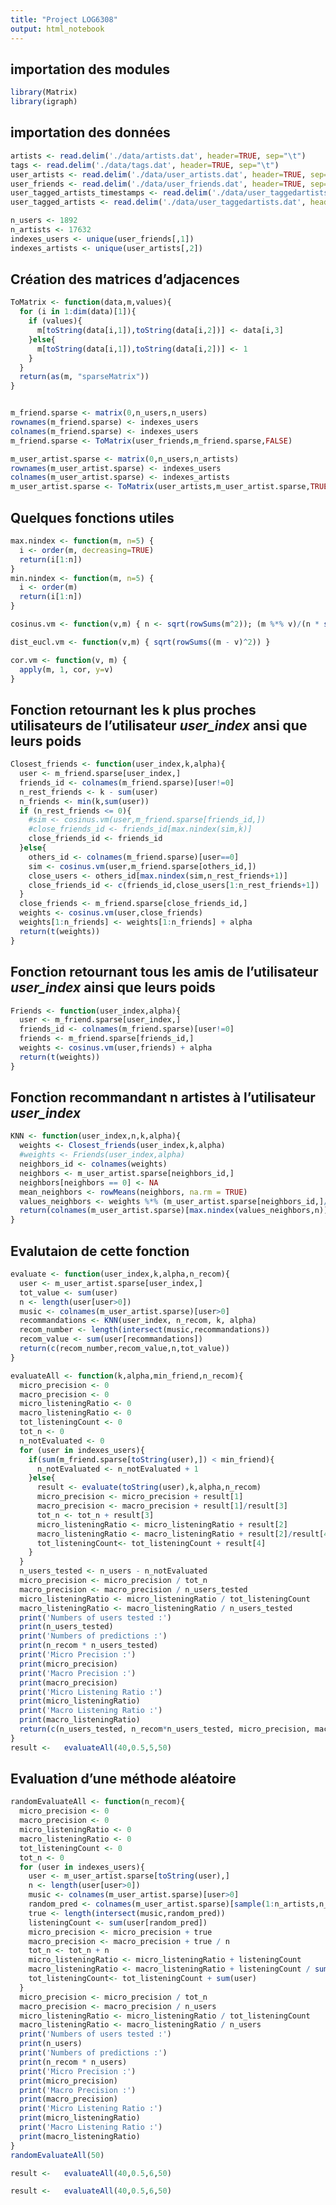 ```yaml
---
title: "Project LOG6308"
output: html_notebook
---
```


## importation des modules

```r
library(Matrix)
library(igraph)
```

## importation des données

```r
artists <- read.delim('./data/artists.dat', header=TRUE, sep="\t")
tags <- read.delim('./data/tags.dat', header=TRUE, sep="\t")
user_artists <- read.delim('./data/user_artists.dat', header=TRUE, sep="\t")
user_friends <- read.delim('./data/user_friends.dat', header=TRUE, sep="\t")
user_tagged_artists_timestamps <- read.delim('./data/user_taggedartists-timestamps.dat', header=TRUE, sep="\t")
user_tagged_artists <- read.delim('./data/user_taggedartists.dat', header=TRUE, sep="\t")

n_users <- 1892
n_artists <- 17632
indexes_users <- unique(user_friends[,1])
indexes_artists <- unique(user_artists[,2])
```

## Création des matrices d'adjacences

```r
ToMatrix <- function(data,m,values){
  for (i in 1:dim(data)[1]){
    if (values){
      m[toString(data[i,1]),toString(data[i,2])] <- data[i,3]
    }else{
      m[toString(data[i,1]),toString(data[i,2])] <- 1
    }
  }
  return(as(m, "sparseMatrix"))
}


m_friend.sparse <- matrix(0,n_users,n_users)
rownames(m_friend.sparse) <- indexes_users
colnames(m_friend.sparse) <- indexes_users
m_friend.sparse <- ToMatrix(user_friends,m_friend.sparse,FALSE)

m_user_artist.sparse <- matrix(0,n_users,n_artists)
rownames(m_user_artist.sparse) <- indexes_users
colnames(m_user_artist.sparse) <- indexes_artists
m_user_artist.sparse <- ToMatrix(user_artists,m_user_artist.sparse,TRUE)
```

## Quelques fonctions utiles

```r
max.nindex <- function(m, n=5) {
  i <- order(m, decreasing=TRUE)
  return(i[1:n])
}
min.nindex <- function(m, n=5) {
  i <- order(m)
  return(i[1:n])
}

cosinus.vm <- function(v,m) { n <- sqrt(rowSums(m^2)); (m %*% v)/(n * sqrt(sum(v^2))) }

dist_eucl.vm <- function(v,m) { sqrt(rowSums((m - v)^2)) }

cor.vm <- function(v, m) {
  apply(m, 1, cor, y=v)
}
```

## Fonction retournant les k plus proches utilisateurs de l'utilisateur *user_index* ansi que leurs poids

```r
Closest_friends <- function(user_index,k,alpha){
  user <- m_friend.sparse[user_index,]
  friends_id <- colnames(m_friend.sparse)[user!=0]
  n_rest_friends <- k - sum(user)
  n_friends <- min(k,sum(user))
  if (n_rest_friends <= 0){
    #sim <- cosinus.vm(user,m_friend.sparse[friends_id,])
    #close_friends_id <- friends_id[max.nindex(sim,k)]
    close_friends_id <- friends_id
  }else{
    others_id <- colnames(m_friend.sparse)[user==0]
    sim <- cosinus.vm(user,m_friend.sparse[others_id,])
    close_users <- others_id[max.nindex(sim,n_rest_friends+1)]
    close_friends_id <- c(friends_id,close_users[1:n_rest_friends+1])
  }
  close_friends <- m_friend.sparse[close_friends_id,]
  weights <- cosinus.vm(user,close_friends)
  weights[1:n_friends] <- weights[1:n_friends] + alpha
  return(t(weights))
}
```


## Fonction retournant tous les amis de l'utilisateur *user_index* ainsi que leurs poids

```r
Friends <- function(user_index,alpha){
  user <- m_friend.sparse[user_index,]
  friends_id <- colnames(m_friend.sparse)[user!=0]
  friends <- m_friend.sparse[friends_id,]
  weights <- cosinus.vm(user,friends) + alpha
  return(t(weights))
}
```


## Fonction recommandant n artistes à l'utilisateur *user_index*

```r
KNN <- function(user_index,n,k,alpha){
  weights <- Closest_friends(user_index,k,alpha)
  #weights <- Friends(user_index,alpha)
  neighbors_id <- colnames(weights)
  neighbors <- m_user_artist.sparse[neighbors_id,]
  neighbors[neighbors == 0] <- NA
  mean_neighbors <- rowMeans(neighbors, na.rm = TRUE)
  values_neighbors <- weights %*% (m_user_artist.sparse[neighbors_id,]/mean_neighbors)
  return(colnames(m_user_artist.sparse)[max.nindex(values_neighbors,n)])
}
```

## Evalutaion de cette fonction

```r
evaluate <- function(user_index,k,alpha,n_recom){
  user <- m_user_artist.sparse[user_index,]
  tot_value <- sum(user)
  n <- length(user[user>0])
  music <- colnames(m_user_artist.sparse)[user>0]
  recommandations <- KNN(user_index, n_recom, k, alpha)
  recom_number <- length(intersect(music,recommandations))
  recom_value <- sum(user[recommandations])
  return(c(recom_number,recom_value,n,tot_value))
}

evaluateAll <- function(k,alpha,min_friend,n_recom){
  micro_precision <- 0
  macro_precision <- 0
  micro_listeningRatio <- 0
  macro_listeningRatio <- 0
  tot_listeningCount <- 0
  tot_n <- 0
  n_notEvaluated <- 0
  for (user in indexes_users){
    if(sum(m_friend.sparse[toString(user),]) < min_friend){
      n_notEvaluated <- n_notEvaluated + 1
    }else{
      result <- evaluate(toString(user),k,alpha,n_recom)
      micro_precision <- micro_precision + result[1]
      macro_precision <- macro_precision + result[1]/result[3]
      tot_n <- tot_n + result[3]
      micro_listeningRatio <- micro_listeningRatio + result[2]
      macro_listeningRatio <- macro_listeningRatio + result[2]/result[4]
      tot_listeningCount<- tot_listeningCount + result[4]
    }
  }
  n_users_tested <- n_users - n_notEvaluated
  micro_precision <- micro_precision / tot_n
  macro_precision <- macro_precision / n_users_tested
  micro_listeningRatio <- micro_listeningRatio / tot_listeningCount
  macro_listeningRatio <- macro_listeningRatio / n_users_tested
  print('Numbers of users tested :')
  print(n_users_tested)
  print('Numbers of predictions :')
  print(n_recom * n_users_tested)
  print('Micro Precision :')
  print(micro_precision)
  print('Macro Precision :')
  print(macro_precision)
  print('Micro Listening Ratio :')
  print(micro_listeningRatio)
  print('Macro Listening Ratio :')
  print(macro_listeningRatio)
  return(c(n_users_tested, n_recom*n_users_tested, micro_precision, macro_precision, micro_listeningRatio, macro_listeningRatio))
}
result <-   evaluateAll(40,0.5,5,50)
```

## Evaluation d'une méthode aléatoire

```r
randomEvaluateAll <- function(n_recom){
  micro_precision <- 0
  macro_precision <- 0
  micro_listeningRatio <- 0
  macro_listeningRatio <- 0
  tot_listeningCount <- 0
  tot_n <- 0
  for (user in indexes_users){
    user <- m_user_artist.sparse[toString(user),]
    n <- length(user[user>0])
    music <- colnames(m_user_artist.sparse)[user>0]
    random_pred <- colnames(m_user_artist.sparse)[sample(1:n_artists,n_recom)]
    true <- length(intersect(music,random_pred))
    listeningCount <- sum(user[random_pred])
    micro_precision <- micro_precision + true
    macro_precision <- macro_precision + true / n
    tot_n <- tot_n + n
    micro_listeningRatio <- micro_listeningRatio + listeningCount
    macro_listeningRatio <- macro_listeningRatio + listeningCount / sum(user)
    tot_listeningCount<- tot_listeningCount + sum(user)
  }
  micro_precision <- micro_precision / tot_n
  macro_precision <- macro_precision / n_users
  micro_listeningRatio <- micro_listeningRatio / tot_listeningCount
  macro_listeningRatio <- macro_listeningRatio / n_users
  print('Numbers of users tested :')
  print(n_users)
  print('Numbers of predictions :')
  print(n_recom * n_users)
  print('Micro Precision :')
  print(micro_precision)
  print('Macro Precision :')
  print(macro_precision)
  print('Micro Listening Ratio :')
  print(micro_listeningRatio)
  print('Macro Listening Ratio :')
  print(macro_listeningRatio)
}
randomEvaluateAll(50)
```

```r
result <-   evaluateAll(40,0.5,6,50)

```
```r
result <-   evaluateAll(40,0.5,6,50)
```

